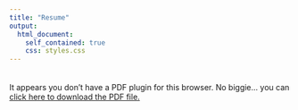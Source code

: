```yaml
---
title: "Resume"
output: 
  html_document: 
    self_contained: true
    css: styles.css
---
```


<style>
/* Hide the title and date in the document body */
h1, .quarto-date, .date, .header-date, .published-date, .last-updated {
    display: none !important;
}

/* Ensure the title in the navbar remains unchanged */
.navbar-brand {
    display: inline-block !important;
}

/* Center the PDF */
.pdf-container {
    display: flex;
    justify-content: center;
    margin-top: 20px;
}
</style>

<div class="pdf-container">
  <object data="assets/JarredRandall_Resume.pdf" type="application/pdf" width="800px" height="1100px">
    <p>It appears you don't have a PDF plugin for this browser. No biggie... you can <a href="assets/JarredRandall_Resume.pdf">click here to download the PDF file.</a></p>
  </object>
</div>
